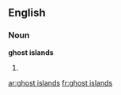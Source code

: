 ==English==

===Noun===
'''ghost islands'''

# {{plural of|ghost island}}

[[ar:ghost islands]]
[[fr:ghost islands]]